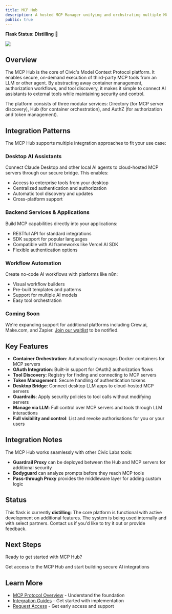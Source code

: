 ```yaml
---
title: MCP Hub
description: A hosted MCP Manager unifying and orchstrating multiple MCP servers, focusing on auth and security
public: true
---
```


**Flask Status: Distilling** 🧪

<Frame caption="MCP Hub Directory">
    <img
        src="/images/labs/projects/mcp-hub/directory-all.png"
        align="center"
        className="image-60 image-rounded"
    />
</Frame>

## Overview

The MCP Hub is the core of Civic's Model Context Protocol platform.
It enables secure, on-demand execution of third-party MCP tools from an LLM or other agent.
By abstracting away container management, authorization workflows, and tool discovery,
it makes it simple to connect AI assistants to external tools while maintaining security and control.

The platform consists of three modular services: Directory (for MCP server discovery), Hub (for container orchestration), and AuthZ (for authorization and token management).

## Integration Patterns

The MCP Hub supports multiple integration approaches to fit your use case:

### Desktop AI Assistants
Connect Claude Desktop and other local AI agents to cloud-hosted MCP servers through our secure bridge. This enables:
- Access to enterprise tools from your desktop
- Centralized authentication and authorization
- Automatic tool discovery and updates
- Cross-platform support

### Backend Services & Applications
Build MCP capabilities directly into your applications:
- RESTful API for standard integrations
- SDK support for popular languages
- Compatible with AI frameworks like Vercel AI SDK
- Flexible authentication options

### Workflow Automation
Create no-code AI workflows with platforms like n8n:
- Visual workflow builders
- Pre-built templates and patterns
- Support for multiple AI models
- Easy tool orchestration

### Coming Soon
We're expanding support for additional platforms including Crew.ai, Make.com, and Zapier. [Join our waitlist](/labs/feedback) to be notified.


## Key Features

- **Container Orchestration**: Automatically manages Docker containers for MCP servers
- **OAuth Integration**: Built-in support for OAuth2 authorization flows
- **Tool Discovery**: Registry for finding and connecting to MCP servers
- **Token Management**: Secure handling of authentication tokens
- **Desktop Bridge**: Connect desktop LLM apps to cloud-hosted MCP servers
- **Guardrails**: Apply security policies to tool calls without modifying servers
- **Manage via LLM**: Full control over MCP servers and tools through LLM interactions
- **Full visibility and control**: List and revoke authorisations for you or your users

## Integration Notes

The MCP Hub works seamlessly with other Civic Labs tools:
- **Guardrail Proxy** can be deployed between the Hub and MCP servers for additional security
- **Bodyguard** can analyze prompts before they reach MCP tools
- **Pass-through Proxy** provides the middleware layer for adding custom logic

## Status

This flask is currently **distilling**: The core platform is functional with active development on additional features. The system is being used internally and with select partners. Contact us if you'd like to try it out or provide feedback.

## Next Steps

Ready to get started with MCP Hub?

<Card title="Request Early Access" icon="key" href="/labs/feedback">
  Get access to the MCP Hub and start building secure AI integrations
</Card>

## Learn More

- [MCP Protocol Overview](/labs/concepts/mcp) - Understand the foundation
- [Integration Guides](/labs/integration/getting-started) - Get started with implementation
- [Request Access](/labs/feedback) - Get early access and support